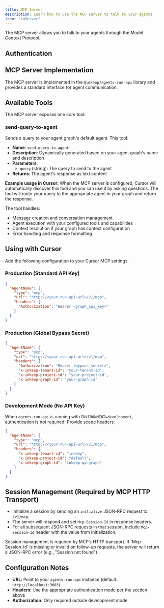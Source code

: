 ```yaml
---
title: MCP Server
description: Learn how to use the MCP server to talk to your agents
icon: "LuServer"
---
```


The MCP server allows you to talk to your agents through the Model Context Protocol.

## Authentication

<Snippet file="auth/RunApiAuthModes.mdx" />

## MCP Server Implementation

The MCP server is implemented in the `@inkeep/agents-run-api` library and provides a standard interface for agent communication.

## Available Tools

The MCP server exposes one core tool:

### send-query-to-agent

Sends a query to your agent graph's default agent. This tool:

- **Name**: `send-query-to-agent`
- **Description**: Dynamically generated based on your agent graph's name and description
- **Parameters**:
  - `query` (string): The query to send to the agent
- **Returns**: The agent's response as text content

**Example usage in Cursor:**
When the MCP server is configured, Cursor will automatically discover this tool and you can use it by asking questions. The tool will route your query to the appropriate agent in your graph and return the response.

The tool handles:

- Message creation and conversation management
- Agent execution with your configured tools and capabilities
- Context resolution if your graph has context configuration
- Error handling and response formatting

## Using with Cursor

Add the following configuration to your Cursor MCP settings.

### Production (Standard API Key)

```json
{
  "AgentName": {
    "type": "mcp",
    "url": "http://<your-run-api-url>/v1/mcp",
    "headers": {
      "Authorization": "Bearer <graph_api_key>"
    }
  }
}
```

### Production (Global Bypass Secret)

```json
{
  "AgentName": {
    "type": "mcp",
    "url": "http://<your-run-api-url>/v1/mcp",
    "headers": {
      "Authorization": "Bearer <bypass_secret>",
      "x-inkeep-tenant-id": "your-tenant-id",
      "x-inkeep-project-id": "your-project-id",
      "x-inkeep-graph-id": "your-graph-id"
    }
  }
}
```

### Development Mode (No API Key)

When `agents-run-api` is running with `ENVIRONMENT=development`, authentication is not required. Provide scope headers:

```json
{
  "AgentName": {
    "type": "mcp",
    "url": "http://<your-run-api-url>/v1/mcp",
    "headers": {
      "x-inkeep-tenant-id": "inkeep",
      "x-inkeep-project-id": "default",
      "x-inkeep-graph-id": "inkeep-qa-graph"
    }
  }
}
```

## Session Management (Required by MCP HTTP Transport)

- Initialize a session by sending an `initialize` JSON-RPC request to `/v1/mcp`.
- The server will respond and set `Mcp-Session-Id` in response headers.
- For all subsequent JSON-RPC requests in that session, include `Mcp-Session-Id` header with the value from initialization.

<Note>
  Session management is required by MCP’s HTTP transport. If `Mcp-Session-Id` is missing or invalid on follow-up requests, the server will return a JSON-RPC error (e.g., "Session not found").
</Note>

## Configuration Notes

- **URL**: Point to your `agents-run-api` instance (default: `http://localhost:3003`)
- **Headers**: Use the appropriate authentication mode per the section above
- **Authorization**: Only required outside development mode
